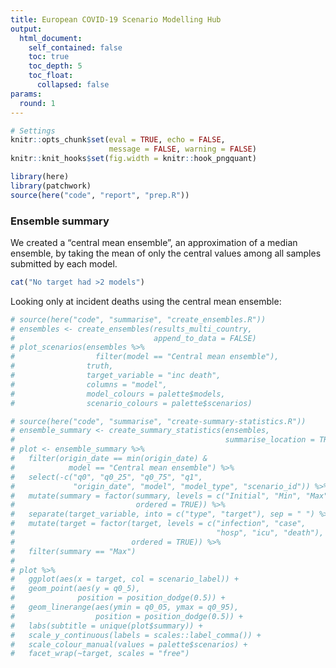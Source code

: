 ```yaml
---
title: European COVID-19 Scenario Modelling Hub
output:
  html_document:
    self_contained: false
    toc: true
    toc_depth: 5
    toc_float:
      collapsed: false
params:
  round: 1
---
```


```r
# Settings
knitr::opts_chunk$set(eval = TRUE, echo = FALSE, 
                      message = FALSE, warning = FALSE)
knitr::knit_hooks$set(fig.width = knitr::hook_pngquant)
```

```r
library(here)
library(patchwork)
source(here("code", "report", "prep.R"))
```
### Ensemble summary

We created a "central mean ensemble", an approximation of a median ensemble, by taking the mean of only the central values among all samples submitted by each model.

```r
cat("No target had >2 models")
```

Looking only at incident deaths using the central mean ensemble:

```r
# source(here("code", "summarise", "create_ensembles.R"))
# ensembles <- create_ensembles(results_multi_country, 
#                               append_to_data = FALSE)
# plot_scenarios(ensembles %>%
#                  filter(model == "Central mean ensemble"),
#                truth,
#                target_variable = "inc death",
#                columns = "model",
#                model_colours = palette$models,
#                scenario_colours = palette$scenarios)
```

```r
# source(here("code", "summarise", "create-summary-statistics.R"))
# ensemble_summary <- create_summary_statistics(ensembles,
#                                               summarise_location = TRUE)
# plot <- ensemble_summary %>%
#   filter(origin_date == min(origin_date) &
#            model == "Central mean ensemble") %>%
#   select(-c("q0", "q0_25", "q0_75", "q1", 
#             "origin_date", "model", "model_type", "scenario_id")) %>%
#   mutate(summary = factor(summary, levels = c("Initial", "Min", "Max", "Final"),
#                           ordered = TRUE)) %>%
#   separate(target_variable, into = c("type", "target"), sep = " ") %>%
#   mutate(target = factor(target, levels = c("infection", "case",
#                                             "hosp", "icu", "death"), 
#                          ordered = TRUE)) %>%
#   filter(summary == "Max")
# 
# plot %>%
#   ggplot(aes(x = target, col = scenario_label)) +
#   geom_point(aes(y = q0_5),
#              position = position_dodge(0.5)) +
#   geom_linerange(aes(ymin = q0_05, ymax = q0_95), 
#                  position = position_dodge(0.5)) +
#   labs(subtitle = unique(plot$summary)) +
#   scale_y_continuous(labels = scales::label_comma()) +
#   scale_colour_manual(values = palette$scenarios) +
#   facet_wrap(~target, scales = "free")
```


